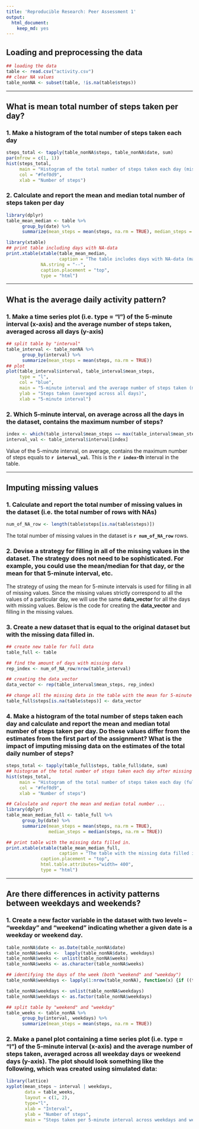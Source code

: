 ```yaml
---
title: 'Reproducible Research: Peer Assessment 1'
output:
  html_document:
    keep_md: yes
---
```


## Loading and preprocessing the data
```r
## loading the data
table <- read.csv("activity.csv")
## clear NA values
table_nonNA <- subset(table, !is.na(table$steps))
```
---

## What is mean total number of steps taken per day?
### 1. Make a histogram of the total number of steps taken each day
```r
steps_total <- tapply(table_nonNA$steps, table_nonNA$date, sum)
par(mfrow = c(1, 1))
hist(steps_total, 
     main = "Histogram of the total number of steps taken each day (missing NA)", 
     col = "#fef0d9",
     xlab = "Number of steps")
```

### 2. Calculate and report the mean and median total number of steps taken per day
```r
library(dplyr)
table_mean_median <- table %>% 
      group_by(date) %>% 
      summarize(mean_steps = mean(steps, na.rm = TRUE), median_steps = median(steps, na.rm = TRUE)) 
```

```r
library(xtable)
## print table including days with NA-data
print.xtable(xtable(table_mean_median, 
                    caption = "The table includes days with NA-data (marked '--')", align = "cccc"),
             NA.string = "--",
             caption.placement = "top", 
             type = "html")
```
---

## What is the average daily activity pattern?
### 1. Make a time series plot (i.e. type = "l") of the 5-minute interval (x-axis) and the average number of steps taken, averaged across all days (y-axis) 
```r
## split table by "interval"
table_interval <- table_nonNA %>% 
      group_by(interval) %>% 
      summarize(mean_steps = mean(steps, na.rm = TRUE)) 
## plot
plot(table_interval$interval, table_interval$mean_steps,
     type = "l", 
     col = "blue",
     main = "5-minute interval and the average number of steps taken (missing NA)",
     ylab = "Steps taken (averaged across all days)", 
     xlab = "5-minute interval")
```

### 2. Which 5-minute interval, on average across all the days in the dataset, contains the maximum number of steps?
```r
index <- which(table_interval$mean_steps == max(table_interval$mean_steps))
interval_val <- table_interval$interval[index]
```

Value of the 5-minute interval, on average, contains the maximum number of steps equals to **`r interval_val`**. This is the **`r index`-th** interval in the table.

---

## Imputing missing values
###  1. Calculate and report the total number of missing values in the dataset (i.e. the total number of rows with NAs)
```r
num_of_NA_row <- length(table$steps[is.na(table$steps)])
```
The total number of missing values in the dataset is **`r num_of_NA_row`** rows.

### 2. Devise a strategy for filling in all of the missing values in the dataset. The strategy does not need to be sophisticated. For example, you could use the mean/median for that day, or the mean for that 5-minute interval, etc.

The strategy of using the mean for 5-minute intervals is used for filling in all of missing values. Since the missing values strictly correspond to all the values of a particular day, we will use the same **data_vector** for all the days with missing values. Below is the code for creating the **data_vector** and filling in the missing values.

### 3. Create a new dataset that is equal to the original dataset but with the missing data filled in.
```r
## create new table for full data
table_full <- table

## find the amount of days with missing data
rep_index <- num_of_NA_row/nrow(table_interval)

## creating the data_vector
data_vector <- rep(table_interval$mean_steps, rep_index)

## change all the missing data in the table with the mean for 5-minute interval for every day (total 8 days)
table_full$steps[is.na(table$steps)] <- data_vector
```

### 4. Make a histogram of the total number of steps taken each day and calculate and report the mean and median total number of steps taken per day. Do these values differ from the estimates from the first part of the assignment? What is the impact of imputing missing data on the estimates of the total daily number of steps?
```r
steps_total <- tapply(table_full$steps, table_full$date, sum)
## histogram of the total number of steps taken each day after missing values
hist(steps_total, 
     main = "Histogram of the total number of steps taken each day (full data)",  
     col = "#fef0d9",
     xlab = "Number of steps")
```

```r
## Calculate and report the mean and median total number ...
library(dplyr)
table_mean_median_full <- table_full %>% 
      group_by(date) %>% 
      summarize(mean_steps = mean(steps, na.rm = TRUE),
                median_steps = median(steps, na.rm = TRUE)) 

## print table with the missing data filled in.
print.xtable(xtable(table_mean_median_full, 
                    caption = "The table with the missing data filled in", align = "cccc"),
             caption.placement = "top",
             html.table.attributes="width= 400", 
             type = "html")
```

---

## Are there differences in activity patterns between weekdays and weekends?
### 1. Create a new factor variable in the dataset with two levels -- "weekday" and "weekend" indicating whether a given date is a weekday or weekend day.
```r
table_nonNA$date <- as.Date(table_nonNA$date)
table_nonNA$weeks <-  lapply(table_nonNA$date, weekdays)
table_nonNA$weeks <- unlist(table_nonNA$weeks)
table_nonNA$weeks <- as.character(table_nonNA$weeks)

## identifying the days of the week (both "weekend" and "weekday")
table_nonNA$weekdays <- lapply(1:nrow(table_nonNA), function(x) {if ((table_nonNA$weeks[x] == "Sunday")|(table_nonNA$weeks[x] == "Saturday")) "weekend" else "weekday" })

table_nonNA$weekdays <- unlist(table_nonNA$weekdays)
table_nonNA$weekdays <- as.factor(table_nonNA$weekdays)

## split table by "weekend" and "weekday"
table_weeks <- table_nonNA %>% 
      group_by(interval, weekdays) %>% 
      summarize(mean_steps = mean(steps, na.rm = TRUE)) 

```

### 2. Make a panel plot containing a time series plot (i.e. type = "l") of the 5-minute interval (x-axis) and the average number of steps taken, averaged across all weekday days or weekend days (y-axis). The plot should look something like the following, which was created using simulated data:
```r
library(lattice)
xyplot(mean_steps ~ interval | weekdays, 
       data = table_weeks, 
       layout = c(1, 2), 
       type="l", 
       xlab = "Interval", 
       ylab = "Number of steps", 
       main = "Steps taken per 5-minute interval across weekdays and weekends")
```

